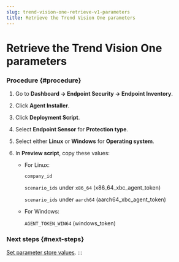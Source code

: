 ```yaml
---
slug: trend-vision-one-retrieve-v1-parameters
title: Retrieve the Trend Vision One parameters
---
```

# Retrieve the Trend Vision One parameters

### Procedure {#procedure}

1.  Go to **Dashboard → Endpoint Security → Endpoint Inventory**.

2.  Click **Agent Installer**.

3.  Click **Deployment Script**.

4.  Select **Endpoint Sensor** for **Protection type**.

5.  Select either **Linux** or **Windows** for **Operating system**.

6.  In **Preview script**, copy these values:

    - For Linux:

      `company_id`

      `scenario_ids` under `x86_64` (x86_64_xbc_agent_token)

      `scenario_ids` under `aarch64` (aarch64_xbc_agent_token)

    - For Windows:

      `AGENT_TOKEN_WIN64` (windows_token)

### Next steps {#next-steps}

[Set parameter store values](set-parameter-store-values.mdx).
:::
